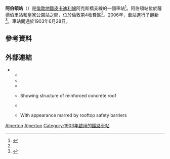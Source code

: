 {{TfL Translations}}
{{Infobox London station
| name             = 阿伯頓<br />Alperton
| symbol           = underground
| manager          = [[倫敦地鐵|倫敦地鐵]]
| locale           = [[阿伯頓|阿伯頓]]
| borough          = [[布倫特區|布倫特區]]
| platforms        = 2
| fare_zone        = 4
| image_name       = Alperton station building.JPG
| caption          = 
| latitude         = {{decdeg|51|32|27|N|4}}
| longitude        = {{decdeg|0|17|59|W|4}}
| original         = [[區域鐵路|區域鐵路]]
<!--
| tubeexits03      = 2.274
| tubeexits04      = {{increase}} 2.476
| tubeexits05      = {{decrease}} 2.405
| tubeexits06      = {{increase}} 2.765
| tubeexits07      = {{increase}} 3.006
| tubeexits08      = {{increase}} 3.07
| tubeexits09      = {{decrease}} 3.04--> 
}}
'''阿伯頓站'''（{{lang-en|Alperton tube station}}）是[[倫敦地鐵|倫敦地鐵]][[皮卡迪利線|皮卡迪利線]]阿克斯橋支線的一個車站<ref name=tubemap>{{cite map/Standard Tube Map}}</ref>。阿伯頓站位於薩德伯里站和皇家公園站之間，位於倫敦第4收費區<ref name=tubemap />。2006年，車站進行了翻新<ref>{{cite web |url=http://www.lurs.org.uk/documents/pdf%2007/july/STATION%20REFURBISHMENT%20SUMMARY%20JULY.pdf |title=Station Refurbishment Summary |website=London Underground Railway Society |date=July 2007 |accessdate=29 March 2015 |archiveurl=https://web.archive.org/web/20130719140425/http://lurs.org.uk/documents/pdf%2007/july/STATION%20REFURBISHMENT%20SUMMARY%20JULY.pdf |archivedate=2013-07-19|deadurl=yes }}</ref>。車站開通於1903年6月28日。

==參考資料==
{{Reflist}}

==外部連結==
{{commons category|Alperton tube station}}
* {{cite web | url=http://www.ltmcollection.org/photos/results/results.html?IXsearch=Alperton&button=GO%21 | title=Alperton | publisher=London Transport Museum | work=Photographic Archive | archiveurl=https://web.archive.org/web/20140219102256/http://www.ltmcollection.org/photos/results/results.html?IXsearch=Alperton&button=GO%21 | archivedate=2014-02-19 | deadurl=no }}
**{{ltmcollection|bh/i00007bh.jpg|Alperton station, 1916}}
**{{ltmcollection|99/9861899.jpg|Ticket office, 1927}}
**{{ltmcollection|59/997059.jpg|New station, 1933}}
**{{ltmcollection|84/997084.jpg|Ticket hall, 1933.}} Showing structure of reinforced concrete roof
**{{ltmcollection|p3/i00001p3.jpg|View of platforms and shelter, 1958}}
**{{ltmcollection|7z/i000017z.jpg|Alperton Station, 2001.}} With appearance marred by rooftop safety barriers

{{倫敦地鐵皮卡迪利線}}

[[Category:皮卡迪利線車站|Alperton]]
[[Category:布倫特區鐵路車站|Alperton]]
[[Category:1903年啟用的鐵路車站|Category:1903年啟用的鐵路車站]]